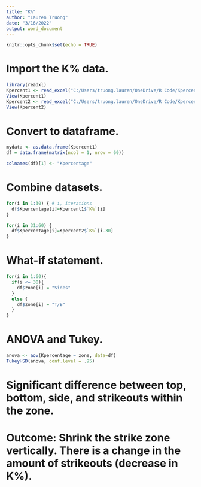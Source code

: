 ---
title: "K%"
author: "Lauren Truong"
date: "3/16/2022"
output: word_document
---

```{R setup, include=FALSE}
knitr::opts_chunk$set(echo = TRUE)
```

# Import the K% data.

```{R}
library(readxl)
Kpercent1 <- read_excel("C:/Users/truong.lauren/OneDrive/R Code/Kpercent1.xlsx")
View(Kpercent1)
Kpercent2 <- read_excel("C:/Users/truong.lauren/OneDrive/R Code/Kpercent2.xlsx")
View(Kpercent2)
```

# Convert to dataframe.

```{R}
mydata <- as.data.frame(Kpercent1)
df = data.frame(matrix(ncol = 1, nrow = 60))

colnames(df)[1] <- "Kpercentage"
```

# Combine datasets.

```{R}
for(i in 1:30) { # i, iterations
  df$Kpercentage[i]=Kpercent1$`K%`[i]
}

for(i in 31:60) {
  df$Kpercentage[i]=Kpercent2$`K%`[i-30]
}
```

# What-if statement.

```{R}
for(i in 1:60){
  if(i <= 30){
    df$zone[i] = "Sides"
  }
  else {
    df$zone[i] = "T/B"
  }
}
```

# ANOVA and Tukey.

```{R}
anova <- aov(Kpercentage ~ zone, data=df)
TukeyHSD(anova, conf.level = .95)
```

# Significant difference between top, bottom, side, and strikeouts within the zone.
# Outcome: Shrink the strike zone vertically. There is a change in the amount of strikeouts (decrease in K%).